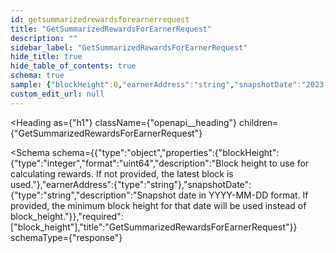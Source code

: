 ```yaml
---
id: getsummarizedrewardsforearnerrequest
title: "GetSummarizedRewardsForEarnerRequest"
description: ""
sidebar_label: "GetSummarizedRewardsForEarnerRequest"
hide_title: true
hide_table_of_contents: true
schema: true
sample: {"blockHeight":0,"earnerAddress":"string","snapshotDate":"2023-01-16"}
custom_edit_url: null
---
```



<Heading
  as={"h1"}
  className={"openapi__heading"}
  children={"GetSummarizedRewardsForEarnerRequest"}
>
</Heading>





<Schema
  schema={{"type":"object","properties":{"blockHeight":{"type":"integer","format":"uint64","description":"Block height to use for calculating rewards. If not provided, the latest block is used."},"earnerAddress":{"type":"string"},"snapshotDate":{"type":"string","description":"Snapshot date in YYYY-MM-DD format. If provided, the minimum block height for that date will be used instead of block_height."}},"required":["block_height"],"title":"GetSummarizedRewardsForEarnerRequest"}}
  schemaType={"response"}
>
  
</Schema>
            